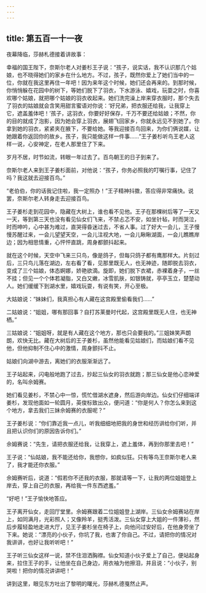 ```yaml
---
---
---
```

title: 第五百一十一夜
---






夜幕降临，莎赫札德接着讲故事：





幸福的国王陛下，奈斯尔老人对姜杉王子说：“孩子，说实话，我不认识那几个姑娘，也不晓得她们的家乡在什么地方。不过，孩子，既然你爱上了她们当中的一位，你就在我这里再住一年吧！因为来年这个时候，她们还会再来的。到那时候，你悄悄躲在花园中的树下，等她们脱下了羽衣，下水游泳、嬉戏，玩耍之时，你喜欢哪个姑娘，就把哪个姑娘的羽衣收起来。她们洗完澡上岸来穿衣服时，那个失去了羽衣的姑娘就会含笑用甜言蜜语对你说：‘好兄弟，把衣服还给我，让我穿上它，遮盖羞体吧！’孩子，这羽衣，你要好好保存，千万不要还给姑娘；不然，你的目的就成了泡影，因为她会穿上羽衣，展翅飞回家乡，你就永远见不到她了。你拿到她的羽衣，紧紧夹在腋下，不要给她。等我迎接百鸟回来，为你们俩说媒，让她跟着你返回你的故乡。孩子，我只能做这样一件事……”王子姜杉听鸟王老人这样一说，心安神定，在老人那里住了下来。

岁月不居，时节如流，转眼一年过去了。百鸟朝王的日子到来了。

奈斯尔老人来到王子姜杉面前，对他说：“孩子，你务必照我的叮嘱行事，记住了吗？我这就去迎接百鸟。”

“老伯伯，你的话我记住啦，我一定照办！”王子精神抖擞，答应得非常痛快。说罢，奈斯尔老人转身走去迎接百鸟。

王子姜杉走到花园中，隐藏在大树上，谁也看不见他。王子在那棵树后等了一天又一天，等到第三天也没有看见仙女们飞来，不禁忐忑不安，如坐针毡，时而哭泣，时而呻吟，心中甚为难过，直哭得昏迷过去，不省人事。过了好大一会儿，王子慢慢苏醒过来，一会儿望望天空，一会儿注视大地，一会儿瞅瞅湖面，一会儿瞧瞧岸边；因为相思情重，心怦怦直跳，周身都颤抖起来。

就在这个时候，天空中飞来三只鸟，像是鸽子，但每只鸽子都有鹰那样大。片刻过后，三只鸟儿落在湖边，左右看了看，见那里既无人，也无神迹，随即脱去羽衣，变成了三个姑娘，体态婀娜，娇艳欲滴。旋即，她们脱下衣裙，赤裸着身子，一丝不挂；但见一个个体若凝脂，又白又嫩，冰雪肌肤，如银铸就，亭亭玉立，楚楚动人。她们缓缓下到湖水里，嬉戏玩耍，有说有笑，开心至极。

大姑娘说：“妹妹们，我真担心有人藏在这宫殿里偷看我们……”

二姑娘说：“姐姐，哪有那回事？自打苏莱曼时代起，这宫殿里既无人住，也无神栖。”

三姑娘说：“姐姐呀，就是有人藏在这个地方，那也只会要我的。”三姐妹笑声朗朗，欢快无比。藏在大树后的王子姜杉，虽然他能看见姑娘们，而姑娘们看不见他，但他抑制不住心中的激情，周身颤抖不止。

姑娘们向湖中游去，离她们的衣服渐渐远了。

王子站起来，闪电般地跑了过去，抄起三仙女的羽衣就跑；那三仙女是他心恋神爱的，名叫佘姆赛。

她们看见姜杉，不禁心中一惊，慌忙借湖水遮身，然后游向岸边。仙女们仔细端详姜杉，发现他面如一轮圆月，英俊标致出众，便问道：“你是何人？你怎么来到这个地方，拿去我们三妹佘姆赛的衣服呢？”

王子姜杉说：“你们靠近我一点儿，听我细细地把我的身世和经历讲给你们听，并且把认识你们的原因告诉你们。”

佘姆赛说：“先生，请把衣服还给我，让我穿上，遮上羞体，再到你那里去吧！”

王子说：“仙姑娘，我不能还给你，我想你，如疯似狂。只有等鸟王奈斯尔老人来了，我才能还你衣服。”

佘姆赛听后，说道：“假若你不还我的衣服，那就请等一下，让我的两位姐姐登上岸去，穿上自己的衣服，再给我一件东西遮羞。”

“好吧！”王子愉快地答应。

王子离开仙女，走回厅堂里。佘姆赛跟着二位姐姐登上湖岸。三仙女佘姆赛站在岸上，如同满月，光彩照人；又像羚羊，挺秀活泼。三仙女穿上大姐的一件薄衫，然后步履轻盈地走进大厅，见王子姜杉坐在椅子上，向他问过安好后，在他身旁坐了下来。她说：“漂亮的小伙子，你坑了我，也害了你自己。不过，请把你的情况对我讲讲，也好让我听听吧！”

王子听三仙女这样一说，禁不住泪洒胸襟。仙女知道小伙子爱上了自己，便站起身来，拉住王子的手，让他坐在自己身边，用衣袖为他擦泪，并且说：“小伙子，别哭啦！把你的情况讲讲吧！”





讲到这里，眼见东方吐出了黎明的曙光，莎赫札德戛然止声。